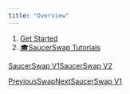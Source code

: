 ```yaml
---
title: "Overview"
---
```


1. [Get Started](/get-started)
2. [🎓SaucerSwap Tutorials](/get-started/saucerswap-tutorials)

[SaucerSwap V1](/get-started/saucerswap-tutorials/liquidity/saucerswap-v1)[SaucerSwap V2](/get-started/saucerswap-tutorials/liquidity/saucerswap-v2)

[PreviousSwap](/get-started/saucerswap-tutorials/swap)[NextSaucerSwap V1](/get-started/saucerswap-tutorials/liquidity/saucerswap-v1)
